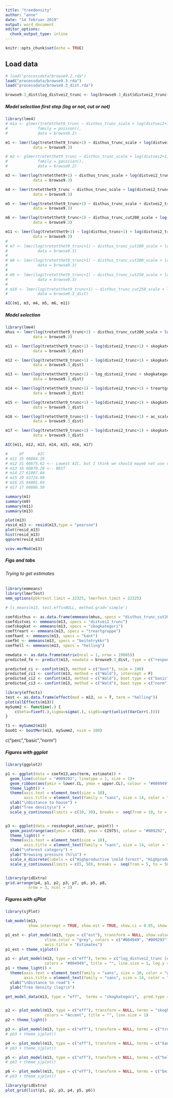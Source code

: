 ```yaml
---
title: "treedensity"
author: "anne"
date: "14 februar 2019"
output: word_document
editor_options: 
  chunk_output_type: inline
---
```


```r
knitr::opts_chunk$set(echo = TRUE)
```


## Load data
```r
# load("processdata/browse9.2.rda")
load("processdata/browse9.3.rda")
load("processdata/browse9.3_dist.rda")
```


```r
browse9.3_dist$log_distvei2_trunc <- log(browse9.3_dist$distvei2_trunc+1)
```


##### Model selection first step (log or not, cut or not)
```r
library(lme4)
# m1a <- glmer(tretetthet9_trunc ~ disthus_trunc_scale + log(distvei2+1) + skogkategori + treartgruppe + ac_scale + kant + beitetrykkr + (1|KOMNR),
#             family = poisson(),
#             data = browse9.2)

m1 <- lmer(log(tretetthet9_trunc+1) ~ disthus_trunc_scale + log(distvei2_trunc+1) + skogkategori + treartgruppe + ac_scale + kant + beitetrykkr + (1|KOMNR),
            data = browse9.3)

# m2 <- glmer(tretetthet9_trunc ~ disthus_trunc_scale + log(distvei2+1) + skogkategori + treartgruppe + ac_scale + kant + beitetrykkr + (1|KOMNR),
#             family = gaussian(),
#             data = browse9.2)

m3 <- lmer(log(tretetthet9+1) ~ disthus_trunc_scale + log(distvei2_trunc+1) + skogkategori + treartgruppe + ac_scale + kant + beitetrykkr + (1|KOMNR),
            data = browse9.3)

m4 <- lmer(tretetthet9_trunc ~ disthus_trunc_scale + log(distvei2_trunc+1) + skogkategori + treartgruppe + ac_scale + kant + beitetrykkr + (1|KOMNR),
            data = browse9.3)

m5 <- lmer(log(tretetthet9_trunc+1) ~ disthus_trunc_scale + distvei2_trunc_scale + skogkategori + treartgruppe + ac_scale + kant + beitetrykkr + (1|KOMNR),
            data = browse9.3)

m6 <- lmer(log(tretetthet9_trunc+1) ~ disthus_trunc_cut200_scale + log(distvei2_trunc+1) + skogkategori + treartgruppe + ac_scale + kant + beitetrykkr + (1|KOMNR),
            data = browse9.3)

m11 <- lmer(log(tretetthet9+1) ~ log(disthus_trunc+1) + log(distvei2_trunc+1) + skogkategori + treartgruppe + ac_scale + kant + beitetrykkr + (1|KOMNR),
            data = browse9.3)
# 
# m7 <- lmer(log(tretetthet9_trunc+1) ~ disthus_trunc_cut100_scale + log(distvei2+1) + skogkategori + treartgruppe + ac_scale + kant + beitetrykkr + (1|KOMNR),
#             data = browse9.3)
# 
# m8 <- lmer(log(tretetthet9_trunc+1) ~ disthus_trunc_cut300_scale + log(distvei2+1) + skogkategori + treartgruppe + ac_scale + kant + beitetrykkr + (1|KOMNR),
#             data = browse9.3)
# 
# m9 <- lmer(log(tretetthet9_trunc+1) ~ disthus_trunc_cut250_scale + log(distvei2+1) + skogkategori + treartgruppe + ac_scale + kant + beitetrykkr + (1|KOMNR),
#             data = browse9.3)
# 
# m10 <- lmer(log(tretetthet9_trunc+1) ~ disthus_trunc_cut250_scale + log(distvei2+1) + skogkategori + treartgruppe + ac_scale + kant + beitetrykkr + (1|KOMNR),
#             data = browse9.3_dist)

```

```r
AIC(m1, m3, m4, m5, m6, m11)
```


##### Model selection
```r
library(lme4)
mhus <- lmer(log(tretetthet9_trunc+1) ~ disthus_trunc_cut200_scale + log(distvei2_trunc+1) + skogkategori + treartgruppe + ac_scale + kant + beitetrykkr + (1|KOMNR),
            data = browse9.3)

m11 <- lmer(log(tretetthet9_trunc+1) ~ log(distvei2_trunc+1) + skogkategori + treartgruppe + ac_scale + kant + beitetrykkr + (1|KOMNR),
            data = browse9.3_dist)

m12 <- lmer(log(tretetthet9_trunc+1) ~ log(distvei2_trunc+1) + skogkategori + treartgruppe + ac_scale + kant + beitetrykkr + vegetasjon + (1|KOMNR),
            data = browse9.3_dist)

m13 <- lmer(log(tretetthet9_trunc+1) ~ log_distvei2_trunc + skogkategori + treartgruppe + ac_scale + kant + beitetrykkr + helling + (1|KOMNR),
            data = browse9.3_dist)

m14 <- lmer(log(tretetthet9_trunc+1) ~ log(distvei2_trunc+1) + treartgruppe + ac_scale + kant + beitetrykkr + vegetasjon + (1|KOMNR),
            data = browse9.3_dist)

m15 <- lmer(log(tretetthet9_trunc+1) ~ log(distvei2_trunc+1) + skogkategori + ac_scale + kant + beitetrykkr + vegetasjon + (1|KOMNR),
            data = browse9.3_dist)

m16 <- lmer(log(tretetthet9_trunc+1) ~ log(distvei2_trunc+1) + ac_scale + kant + beitetrykkr + vegetasjon + (1|KOMNR),
            data = browse9.3_dist)

m17 <- lmer(log(tretetthet9_trunc+1) ~ log(distvei2_trunc+1) + skogkategori + treartgruppe + ac_scale + kant + beitetrykkr + helling + HOH + (1|KOMNR),
            data = browse9.3_dist)

```


```r
AIC(m11, m12, m13, m14, m15, m16, m17)

#     df      AIC
# m11 15 60884.29
# m12 31 60675.62 <-- Lowest AIC, but I think we should mayeb not use vegetation as predictor
# m13 16 60870.28 <-- BEST
# m14 27 61097.84
# m15 29 63724.99
# m16 25 64001.84
# m17 17 60886.50

summary(m1)
summary(m9)
summary(m11)
summary(m13)

```


```r
plot(m13)
resid_m13 <- resid(m13,type = "pearson")
plot(resid_m13)
hist(resid_m13)
qqnorm(resid_m13)

vcov.merMod(m13)

```

##### Figs and tabs

###### Trying to get estimates
```r
library(emmeans)
library(lmerTest)
emm_options(pbkrtest.limit = 22325, lmerTest.limit = 22325)

# ls_means(m13, test.effs=NULL, method.grad='simple')

coefdisthus <- as.data.frame(emmeans(mhus, specs = "disthus_trunc_cut200_scale"))
coefdistvei <- emmeans(m13, specs = "distvei2_trunc")
coefskogkat <- emmeans(m13, specs = "skogkategori")
coeftreart <- emmeans(m13, specs = "treartgruppe")
coefkant <- emmeans(m13, specs = "kant")
coefbt <- emmeans(m13, specs = "beitetrykkr")
coefhell <- emmeans(m13, specs = "helling")

newdata <- as.data.frame(matrix(ncol = 1, nrow = 19865))
predicted_fe <- predict(m13, newdata = browse9.3_dist, type = c("response"), allow.new.levels = T)

predicted_ci <- confint(m13, method = c("boot"), nsim = 100)
predicted_ci1 <- confint(m13, method = c("Wald"), intercept = F)
predicted_ci2 <- confint(m13, method = c("Wald"), boot.type = c("basic") )
predicted_ci3 <- confint(m13, method = c("Wald"), boot.type = c("norm") )

library(effects)
test <- as.data.frame(effect(mod = m13, se = T, term = "helling"))
plot(allEffects(m13))
mySumm2 <- function(.) {
    c(beta=fixef(.),sigma=sigma(.), sig01=sqrt(unlist(VarCorr(.))))
}

t1 <- mySumm2(m13)
boo01 <- bootMer(m13, mySumm2, nsim = 100)

```
c("perc","basic","norm")

##### Figures with ggplot
```r
library(ggplot2)

p1 <- ggplot(data = coefm13,aes(term, estimate)) +
  geom_line(colour = "#009292", linetype = 1, size = 1)+
  geom_ribbon(aes(ymin = lower.CL, ymax = upper.CL), colour = "#004949", linetype = 2, alpha = 0.2) +
  theme_light() +
  theme(axis.text = element_text(size = 10),
        axis.title = element_text(family = "sans", size = 14, color = "grey30")) +
  xlab("\nDistance to house") + 
  ylab("Tree density\n") +
  scale_y_continuous(limits = c(10, 30), breaks =  seq(from = 10, to = 30, by = 5))


p3 <- ggplot(data = resskogkat,aes(var, point)) +
  geom_pointrange(aes(ymin = CI025, ymax = CI975), colour = "#009292", size = 1) +
  theme_light() +
  theme(axis.text = element_text(size = 10),
        axis.title = element_text(family = "sans", size = 14, color = "grey30")) +
  xlab("\nForest category") + 
  ylab("Browsing pressure (%)\n") +
  scale_x_discrete(labels = c("Highproductive \nold forest", "Highproductive \nyoung forest", "Lowproductive \nold forest", "Lowproductive \nyoung forest", "Unproductive \nforest"))+
  scale_y_continuous(limits = c(5, 50), breaks =  seq(from = 5, to = 50, by = 10))


library(gridExtra)
grid.arrange(p4, p1, p2, p3, p7, p6, p5, p8,
          nrow = 3, ncol = 3)


```



##### Figures with sjPlot
```r
library(sjPlot)
```

```r

tab_model(m13, 
          show.intercept = TRUE, show.est = TRUE, show.ci = 0.95, show.se = TRUE, show.std = NULL, show.p = TRUE, show.stat = FALSE, show.df = FALSE, show.zeroinf = FALSE, show.r2 = TRUE, show.icc = TRUE, show.adj.icc = FALSE, show.re.var = TRUE, show.aic = TRUE, show.dev = FALSE, show.obs = TRUE, p.threshold = c(0.05, 0.01, 0.001))

```

```r
p1_est <- plot_model(m13, type = c("est"), transform = NULL, show.values = TRUE, value.offset = 0.5, 
                 vline.color = "grey", colors = c("#004949", "#009292"),
                 axis.title = "Estimates")
p1_est + theme_sjplot()
```

```r

p1 <- plot_model(m13, type = c("eff"), terms = c("log_distvei2_trunc [exp]"),
                 colors = "#004949", title = "", line.size = 1, log.y = F)
p1 + theme_light() +
  theme(axis.text = element_text(family = "sans", size = 10, color = "grey30"),
        axis.title = element_text(family = "sans", size = 14, color = "grey30")) +
  xlab("\nDistance to road") + 
  ylab("Tree density (log)\n")

get_model_data(m13, type = "eff",  terms = "skogkategori",  pred.type = "fe")


p2 <- plot_model(m13, type = c("eff"), transform = NULL, terms = "skogkategori", 
                 colors = "Accent", title = "", line.size = 1)
p2 + theme_light()

p3 <- plot_model(m13, type = c("eff"), transform = NULL, terms = c("treartgruppe"))
# pb3 + theme_sjplot()

p4 <- plot_model(m13, type = c("eff"), transform = NULL, terms = c("kant"))
# pb3 + theme_sjplot()

p5 <- plot_model(m13, type = c("eff"), transform = NULL, terms = c("helling [n=1]"))
# pb3 + theme_sjplot()

p6 <- plot_model(m13, type = c("eff"), transform = NULL, terms = c("beitetrykkr"))
# pb3 + theme_sjplot()

library(gridExtra)
plot_grid(list(p1, p2, p3, p4, p5, p6))
```


